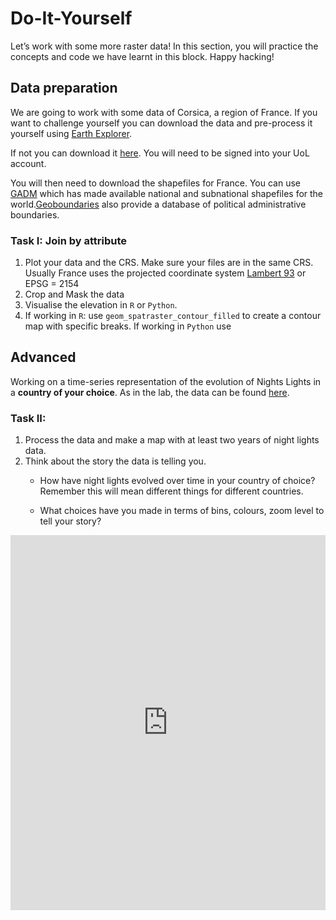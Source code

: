 # Do-It-Yourself {#sec-map-raster-DIY .unnumbered}

Let's work with some more raster data! In this section, you will practice the concepts and code we have learnt in this block. Happy hacking!

## Data preparation

We are going to work with some data of Corsica, a region of France. If you want to challenge yourself you can download the data and pre-process it yourself using [Earth Explorer](https://earthexplorer.usgs.gov/).

If not you can download it [here](https://theuniversityofliverpool-my.sharepoint.com/:u:/g/personal/pietrost_liverpool_ac_uk/EYaxWikecFxPqLTzUNp7Ch0Bxxiv9hyv1bg5lzh6fUcTrg?e=bTdi70). You will need to be signed into your UoL account.

You will then need to download the shapefiles for France. You can use [GADM](https://gadm.org/formats.html) which has made available national and subnational shapefiles for the world.[Geoboundaries](https://www.geoboundaries.org/) also provide a database of political administrative boundaries.

### Task I: Join by attribute

1.  Plot your data and the CRS. Make sure your files are in the same CRS. Usually France uses the projected coordinate system [Lambert 93](https://epsg.io/2154) or EPSG = 2154
2.  Crop and Mask the data
3.  Visualise the elevation in `R` or `Python`.
4.  If working in `R`: use `geom_spatraster_contour_filled` to create a contour map with specific breaks. If working in `Python` use 

## Advanced

Working on a time-series representation of the evolution of Nights Lights in a **country of your choice**. As in the lab, the data can be found [here](https://www.ngdc.noaa.gov/eog/data/web_data/v4composites/).

### Task II:

1.  Process the data and make a map with at least two years of night lights data.
2.  Think about the story the data is telling you.
    -   How have night lights evolved over time in your country of choice? Remember this will mean different things for different countries.

    -   What choices have you made in terms of bins, colours, zoom level to tell your story?

<iframe src="https://ourworldindata.org/grapher/share-of-the-population-with-access-to-electricity" loading="lazy" style="width: 100%; height: 600px; border: 0px none;">

</iframe>
